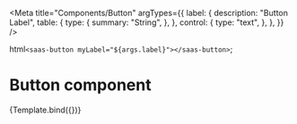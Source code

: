 
<Meta
  title="Components/Button"
  argTypes={{
    label: {
      description: "Button Label",
      table: {
        type: {
          summary: "String",
        },
      },
      control: {
        type: "text",
      },
    },
  }}
/>

  html`<saas-button myLabel="${args.label}"></saas-button>`;

# Button component

<Canvas>
  <Story name="Default" args={{ label: "Test" }}>
    {Template.bind({})}
  </Story>
</Canvas>

<ArgsTable story="Default" />

